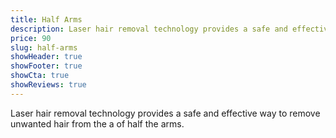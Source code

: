 ```yaml
---
title: Half Arms
description: Laser hair removal technology provides a safe and effective way to remove unwanted hair from the a of half the arms.
price: 90
slug: half-arms
showHeader: true
showFooter: true
showCta: true
showReviews: true
---
```


Laser hair removal technology provides a safe and effective way to remove unwanted hair from the a of half the arms.
